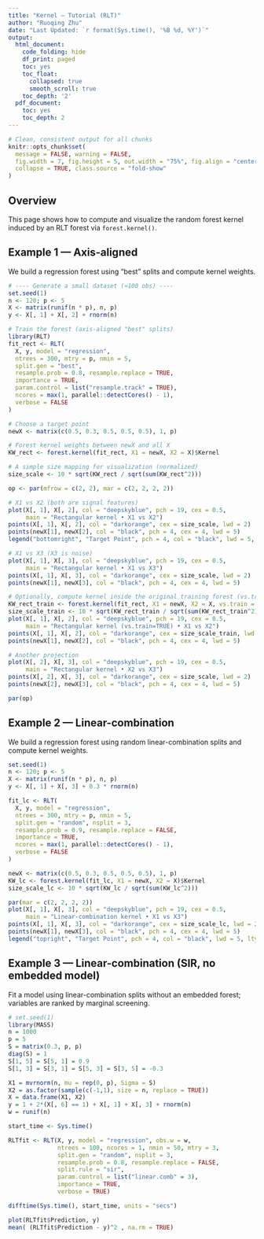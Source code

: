 ```yaml
---
title: "Kernel — Tutorial (RLT)"
author: "Ruoqing Zhu"
date: "Last Updated: `r format(Sys.time(), '%B %d, %Y')`"
output:
  html_document:
    code_folding: hide
    df_print: paged
    toc: yes
    toc_float:
      collapsed: true
      smooth_scroll: true 
    toc_depth: '2'
  pdf_document:
    toc: yes
    toc_depth: 2
---
```


```r
# Clean, consistent output for all chunks
knitr::opts_chunk$set(
  message = FALSE, warning = FALSE,
  fig.width = 7, fig.height = 5, out.width = "75%", fig.align = "center",
  collapse = TRUE, class.source = "fold-show"
)
```

## Overview

This page shows how to compute and visualize the random forest kernel induced by an RLT forest via `forest.kernel()`.

## Example 1 — Axis-aligned

We build a regression forest using "best" splits and compute kernel weights.

```r
# ---- Generate a small dataset (≈100 obs) ----
set.seed(1)
n <- 120; p <- 5
X <- matrix(runif(n * p), n, p)
y <- X[, 1] + X[, 2] + rnorm(n)

# Train the forest (axis-aligned "best" splits)
library(RLT)
fit_rect <- RLT(
  X, y, model = "regression",
  ntrees = 300, mtry = p, nmin = 5,
  split.gen = "best",
  resample.prob = 0.8, resample.replace = TRUE,
  importance = TRUE,
  param.control = list("resample.track" = TRUE),
  ncores = max(1, parallel::detectCores() - 1),
  verbose = FALSE
)

# Choose a target point
newX <- matrix(c(0.5, 0.3, 0.5, 0.5, 0.5), 1, p)

# Forest kernel weights between newX and all X
KW_rect <- forest.kernel(fit_rect, X1 = newX, X2 = X)$Kernel

# A simple size mapping for visualization (normalized)
size_scale <- 10 * sqrt(KW_rect / sqrt(sum(KW_rect^2)))
```

```r
op <- par(mfrow = c(2, 2), mar = c(2, 2, 2, 2))

# X1 vs X2 (both are signal features)
plot(X[, 1], X[, 2], col = "deepskyblue", pch = 19, cex = 0.5,
     main = "Rectangular kernel • X1 vs X2")
points(X[, 1], X[, 2], col = "darkorange", cex = size_scale, lwd = 2)
points(newX[1], newX[2], col = "black", pch = 4, cex = 4, lwd = 5)
legend("bottomright", "Target Point", pch = 4, col = "black", lwd = 5, lty = NA, cex = 1.2)

# X1 vs X3 (X3 is noise)
plot(X[, 1], X[, 3], col = "deepskyblue", pch = 19, cex = 0.5,
     main = "Rectangular kernel • X1 vs X3")
points(X[, 1], X[, 3], col = "darkorange", cex = size_scale, lwd = 2)
points(newX[1], newX[3], col = "black", pch = 4, cex = 4, lwd = 5)

# Optionally, compute kernel inside the original training forest (vs.train = TRUE)
KW_rect_train <- forest.kernel(fit_rect, X1 = newX, X2 = X, vs.train = TRUE)$Kernel
size_scale_train <- 10 * sqrt(KW_rect_train / sqrt(sum(KW_rect_train^2)))
plot(X[, 1], X[, 2], col = "deepskyblue", pch = 19, cex = 0.5,
     main = "Rectangular kernel (vs.train=TRUE) • X1 vs X2")
points(X[, 1], X[, 2], col = "darkorange", cex = size_scale_train, lwd = 2)
points(newX[1], newX[2], col = "black", pch = 4, cex = 4, lwd = 5)

# Another projection
plot(X[, 2], X[, 3], col = "deepskyblue", pch = 19, cex = 0.5,
     main = "Rectangular kernel • X2 vs X3")
points(X[, 2], X[, 3], col = "darkorange", cex = size_scale, lwd = 2)
points(newX[2], newX[3], col = "black", pch = 4, cex = 4, lwd = 5)

par(op)
```

## Example 2 — Linear-combination

We build a regression forest using random linear-combination splits and compute kernel weights.

```r
set.seed(1)
n <- 120; p <- 5
X <- matrix(runif(n * p), n, p)
y <- X[, 1] + X[, 3] + 0.3 * rnorm(n)

fit_lc <- RLT(
  X, y, model = "regression",
  ntrees = 300, mtry = p, nmin = 5,
  split.gen = "random", nsplit = 3,
  resample.prob = 0.9, resample.replace = FALSE,
  importance = TRUE,
  ncores = max(1, parallel::detectCores() - 1),
  verbose = FALSE
)

newX <- matrix(c(0.5, 0.3, 0.5, 0.5, 0.5), 1, p)
KW_lc <- forest.kernel(fit_lc, X1 = newX, X2 = X)$Kernel
size_scale_lc <- 10 * sqrt(KW_lc / sqrt(sum(KW_lc^2)))
```

```r
par(mar = c(2, 2, 2, 2))
plot(X[, 1], X[, 3], col = "deepskyblue", pch = 19, cex = 0.5,
     main = "Linear-combination kernel • X1 vs X3")
points(X[, 1], X[, 3], col = "darkorange", cex = size_scale_lc, lwd = 2)
points(newX[1], newX[3], col = "black", pch = 4, cex = 4, lwd = 5)
legend("topright", "Target Point", pch = 4, col = "black", lwd = 5, lty = NA, cex = 1.2)
```

## Example 3 — Linear-combination (SIR, no embedded model)

Fit a model using linear-combination splits without an embedded forest; variables are ranked by marginal screening.

```r
# set.seed(1)
library(MASS)
n = 1000
p = 5
S = matrix(0.3, p, p)
diag(S) = 1
S[1, 5] = S[5, 1] = 0.9
S[1, 3] = S[3, 1] = S[5, 3] = S[3, 5] = -0.3

X1 = mvrnorm(n, mu = rep(0, p), Sigma = S)
X2 = as.factor(sample(c(-1,1), size = n, replace = TRUE))
X = data.frame(X1, X2)
y = 1 + 2*(X[, 6] == 1) + X[, 1] + X[, 3] + rnorm(n)
w = runif(n)

start_time <- Sys.time()

RLTfit <- RLT(X, y, model = "regression", obs.w = w,
              ntrees = 100, ncores = 1, nmin = 50, mtry = 3,
              split.gen = "random", nsplit = 3, 
              resample.prob = 0.8, resample.replace = FALSE, 
              split.rule = "sir",
              param.control = list("linear.comb" = 3), 
              importance = TRUE, 
              verbose = TRUE)

difftime(Sys.time(), start_time, units = "secs")

plot(RLTfit$Prediction, y)
mean( (RLTfit$Prediction - y)^2 , na.rm = TRUE)
```

